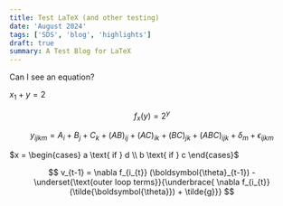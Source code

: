 ```yaml
---
title: Test LaTeX (and other testing)
date: 'August 2024'
tags: ['SDS', 'blog', 'highlights']
draft: true
summary: A Test Blog for LaTeX
---
```


Can I see an equation?

$x_1+y=2$

$$f_x(y) = 2^y$$

$$y_{ijkm}=A_{i}+B_{j}+C_{k}+(AB)_{ij}+(AC)_{ik}+(BC)_{jk}+(ABC)_{ijk}+\delta_{m}+\epsilon_{ijkm}$$

$x = \begin{cases}  
    a \text{ if } d \\ 
    b \text{ if } c 
\end{cases}$


$$ v_{t-1} =  \nabla f_{i_{t}} (\boldsymbol{\theta}_{t-1}) - \underset{\text{outer loop terms}}{\underbrace{ \nabla f_{i_{t}} (\tilde{\boldsymbol{\theta}}) + \tilde{g}}} $$
